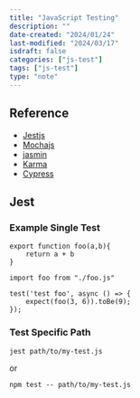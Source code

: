 ```yaml
---
title: "JavaScript Testing"
description: ""
date-created: "2024/01/24"
last-modified: "2024/03/17"
isdraft: false
categories: ["js-test"]
tags: ["js-test"]
type: "note"
---
```


## Reference 

- [Jestjs](https://jestjs.io/docs/getting-started)
- [Mochajs](https://mochajs.org/)
- [jasmin](https://jasmine.github.io/)
- [Karma](https://karma-runner.github.io/3.0/)
- [Cypress](https://www.browserstack.com/automate/cypress)

## Jest 

### Example Single Test

```js:title="foo.js"
export function foo(a,b){
	return a + b
}
```

```js:title="foo.test.js"
import foo from "./foo.js"

test('test foo', async () => {
	expect(foo(3, 6)).toBe(9);
});
```

### Test Specific Path 

```shell
jest path/to/my-test.js
```

or 

```shell
npm test -- path/to/my-test.js
```